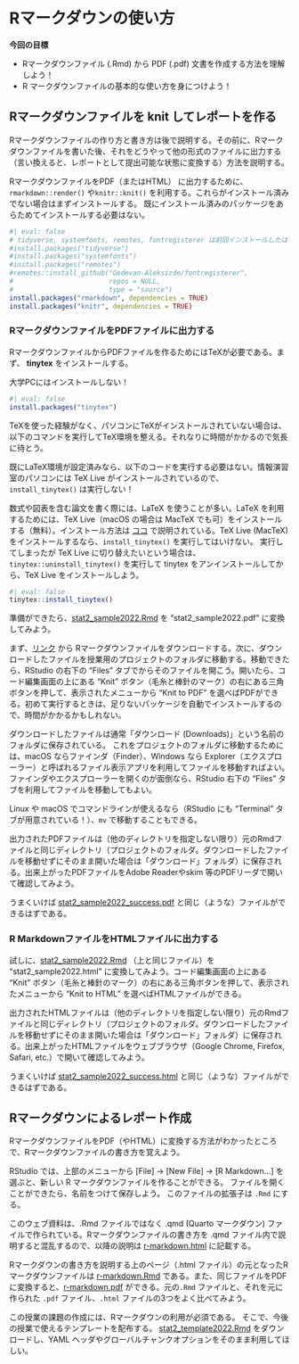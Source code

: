 # Rマークダウンの使い方

**今回の目標**

-  Rマークダウンファイル (.Rmd) から PDF (.pdf) 文書を作成する方法を理解しよう！
-  R マークダウンファイルの基本的な使い方を身につけよう！

## Rマークダウンファイルを knit してレポートを作る {#sec-rmd1}

Rマークダウンファイルの作り方と書き方は後で説明する。その前に、Rマークダウンファイルを書いた後、それをどうやって他の形式のファイルに出力する（言い換えると、レポートとして提出可能な状態に変換する）方法を説明する。

RマークダウンファイルをPDF（またはHTML） に出力するために、`rmarkdown::render()` や`knitr::knit()` を利用する。これらがインストール済みでない場合はまずインストールする。
既にインストール済みのパッケージをあらためてインストールする必要はない。

```r
#| eval: false
# tidyverse, systemfonts, remotes, fontregisterer は前回インストールしたはず
#install.packages("tidyverse")
#install.packages("systemfonts")
#install.packages("remotes")
#remotes::install_github("Gedevan-Aleksizde/fontregisterer", 
#                        repos = NULL, 
#                        type = "source")
install.packages("rmarkdown", dependencies = TRUE) 
install.packages("knitr", dependencies = TRUE) 
```

### RマークダウンファイルをPDFファイルに出力する {#sec-pdf}

RマークダウンファイルからPDFファイルを作るためにはTeXが必要である。まず、 **tinytex** をインストールする。

:::callout-warning
大学PCにはインストールしない！
:::

```r
#| eval: false
install.packages("tinytex")
```

TeXを使った経験がなく、パソコンにTeXがインストールされていない場合は、以下のコマンドを実行してTeX環境を整える。それなりに時間がかかるので気長に待とう。

::: callout-important
既にLaTeX環境が設定済みなら、以下のコードを実行する必要はない。情報演習室のパソコンには TeX Live がインストールされているので、`install_tinytex()` は実行しない！
:::

::: callout-tip
数式や図表を含む論文を書く際には、LaTeX を使うことが多い。LaTeX を利用するためには、TeX Live（macOS の場合は MacTeX でも可）をインストールする（無料）。インストール方法は [ココ](https://texwiki.texjp.org/?TeX%20Live) で説明されている。TeX Live (MacTeX) をインストールするなら、`install_tinytex()` を実行してはいけない。 実行してしまったが TeX Live に切り替えたいという場合は、`tinytex::uninstall_tinytex()` を実行して tinytex をアンインストールしてから、TeX Live をインストールしよう。
:::

```r
#| eval: false
tinytex::install_tinytex()
```

準備ができたら、[stat2_sample2022.Rmd](https://drive.google.com/file/d/1-yu3Q5ZdCojrqTaNiFQ0aR_Lv09j4Yj-/view?usp=sharing) を "stat2_sample2022.pdf" に変換してみよう。

まず、[リンク](https://drive.google.com/file/d/1-yu3Q5ZdCojrqTaNiFQ0aR_Lv09j4Yj-/view?usp=sharing) から Rマークダウンファイルをダウンロードする。次に、ダウンロードしたファイルを授業用のプロジェクトのフォルダに移動する。移動できたら、RStudio の右下の "Files" タブでからそのファイルを開こう。開いたら、コード編集画面の上にある "Knit" ボタン（毛糸と棒針のマーク）の右にある三角ボタンを押して、表示されたメニューから "Knit to PDF" を選べばPDFができる。初めて実行するときは、足りないパッケージを自動でインストールするので、時間がかかるかもしれない。

:::callout-tip
ダウンロードしたファイルは通常「ダウンロード (Downloads)」という名前のフォルダに保存されている。
これをプロジェクトのフォルダに移動するためには、macOS ならファインダ（Finder）、Windows なら Explorer（エクスプローラー）と呼ばれるファイル表示アプリを利用してファイルを移動すればよい。ファインダやエクスプローラーを開くのが面倒なら、RStudio 右下の "Files" タブを利用してファイルを移動してもよい。

Linux や macOS でコマンドラインが使えるなら（RStudio にも "Terminal" タブが用意されている！）、`mv` で移動することもできる。
:::


出力されたPDFファイルは（他のディレクトリを指定しない限り）元のRmdファイルと同じディレクトリ（プロジェクトのフォルダ。ダウンロードしたファイルを移動せずにそのまま開いた場合は「ダウンロード」フォルダ）に保存される。出来上がったPDFファイルをAdobe Readerやskim 等のPDFリーダで開いて確認してみよう。

うまくいけば [stat2_sample2022_success.pdf](https://drive.google.com/file/d/1065UBeSbQ_vlwTj5qvhTX8DMb3Wc72G3/view?usp=sharing) と同じ（ような）ファイルができるはずである。

### R MarkdownファイルをHTMLファイルに出力する {#sec-html}

試しに、[stat2_sample2022.Rmd](https://drive.google.com/file/d/1-yu3Q5ZdCojrqTaNiFQ0aR_Lv09j4Yj-/view?usp=sharing) （上と同じファイル）を "stat2_sample2022.html" に変換してみよう。コード編集画面の上にある "Knit" ボタン（毛糸と棒針のマーク）の右にある三角ボタンを押して、表示されたメニューから "Knit to HTML" を選べばHTMLファイルができる。

出力されたHTMLファイルは（他のディレクトリを指定しない限り）元のRmdファイルと同じディレクトリ（プロジェクトのフォルダ。ダウンロードしたファイルを移動せずにそのまま開いた場合は「ダウンロード」フォルダ）に保存される。出来上がったHTMLファイルをウェブブラウザ（Google Chrome, Firefox, Safari, etc.）で開いて確認してみよう。

うまくいけば [stat2_sample2022_success.html](https://yukiyanai.github.io/jp/classes/stat2/contents/R/stat2_sample2022_success.html) と同じ（ような）ファイルができるはずである。

## Rマークダウンによるレポート作成 {#sec-rmd2}

RマークダウンファイルをPDF（やHTML）に変換する方法がわかったところで、Rマークダウンファイルの書き方を覚えよう。

RStudio では、上部のメニューから \[File\] -\> \[New File\] -\> \[R Markdown...\] を選ぶと、新しい R マークダウンファイルを作ることができる。 ファイルを開くことができたら、名前をつけて保存しよう。 このファイルの拡張子は `.Rmd` にする。

このウェブ資料は、.Rmd ファイルではなく .qmd (Quarto マークダウン) ファイルで作られている。Rマークダウンファイルの書き方を .qmd ファイル内で説明すると混乱するので、以降の説明は [r-markdown.html](https://yukiyanai.github.io/jp/classes/stat2/contents/R/r-markdown.html) に記載する。

Rマークダウンの書き方を説明する上のページ（.html ファイル）の元となったRマークダウンファイルは [r-markdown.Rmd](https://drive.google.com/file/d/10WU4x2hmgs_SPpNNZR7xQiezm12DsCxT/view?usp=sharing) である。また、同じファイルをPDFに変換すると、[r-markdown.pdf](https://drive.google.com/file/d/10Y5zqNk3M6ZuvCClJvaL7fX7jFOtGD_r/view?usp=sharing) ができる。元の`.Rmd` ファイルと、それを元に作られた `.pdf` ファイル、`.html` ファイルの3つをよく比べてみよう。

この授業の課題の作成には、Rマークダウンの利用が必須である。 そこで、今後の授業で使えるテンプレートを配布する。 [stat2_template2022.Rmd](https://drive.google.com/file/d/10aoMXFcj2OZ0UHFuVBYqKzkI1GlJU37n/view?usp=sharing) をダウンロードし、YAML ヘッダやグローバルチャンクオプションをそのまま利用してほしい。
